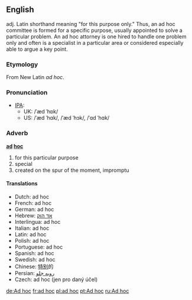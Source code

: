 ==English==
adj. Latin shorthand meaning "for this purpose only." Thus, an ad hoc committee is formed for a specific purpose, usually appointed to solve a particular problem. An ad hoc attorney is one hired to handle one problem only and often is a specialist in a particular area or considered especially able to argue a key point.

===Etymology===
From New Latin ''ad hoc''.

===Pronunciation===
*[[IPA]]:
**UK: /ˈæd ˈhɒk/ 
**US: /ˈæd ˈhɑk/, /ˈæd ˈhɔk/, /ˈɑd ˈhɑk/

===Adverb===
'''[[ad]] [[hoc]]'''
# for this particular purpose
# special
# created on the spur of the moment, impromptu

====Translations====
*Dutch: ad hoc
*French: ad hoc 
*German: ad hoc 
*Hebrew: [[אד הוק]]
*Interlingua: ad hoc 
*Italian: ad hoc
*Latin: ad hoc
*Polish: ad hoc
*Portuguese: ad hoc
*Spanish: ad hoc
*Swedish: ad hoc
*Chinese: [[特别]]的
*Persian: [[روبه جلو]]
*Czech: ad hoc (jen pro daný účel)

[[de:Ad hoc]]
[[fr:ad hoc]]
[[pl:ad hoc]]
[[pt:Ad hoc]]
[[ru:Ad hoc]]